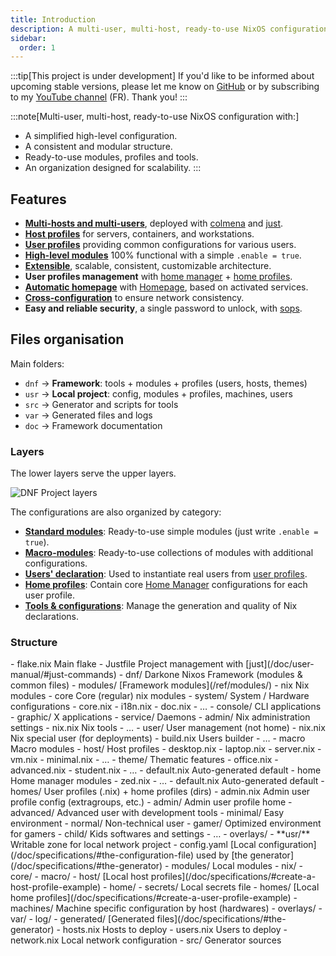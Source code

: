 ```yaml
---
title: Introduction
description: A multi-user, multi-host, ready-to-use NixOS configuration
sidebar:
  order: 1
---
```



:::tip[This project is under development]
If you'd like to be informed about upcoming stable versions, please let me know on [GitHub](https://github.com/darkone-linux/darkone-nixos-framework) or by subscribing to my [YouTube channel](https://www.youtube.com/@DarkoneLinux) (FR). Thank you!
:::

:::note[Multi-user, multi-host, ready-to-use NixOS configuration with:]
- A simplified high-level configuration.
- A consistent and modular structure.
- Ready-to-use modules, profiles and tools.
- An organization designed for scalability.
:::

## Features

- **[Multi-hosts and multi-users](/doc/specifications/#the-generator)**, deployed with [colmena](https://github.com/zhaofengli/colmena) and [just](https://github.com/casey/just).
- **[Host profiles](/ref/modules/#-darkonehostdesktop)** for servers, containers, and workstations.
- **[User profiles](/doc/specifications/#create-a-user-profile-example)** providing common configurations for various users.
- **[High-level modules](/ref/modules/)** 100% functional with a simple `.enable = true`.
- **[Extensible](#files-organisation)**, scalable, consistent, customizable architecture.
- **User profiles management** with [home manager](https://github.com/nix-community/home-manager) + [home profiles](https://github.com/darkone-linux/darkone-nixos-framework/tree/main/dnf/homes).
- **[Automatic homepage](https://github.com/darkone-linux/darkone-nixos-framework/blob/main/dnf/modules/nix/core/service/homepage.nix)** with [Homepage](https://github.com/gethomepage/homepage), based on activated services.
- **[Cross-configuration](/doc/specifications/#the-configuration-file)** to ensure network consistency.
- **Easy and reliable security**, a single password to unlock, with [sops](https://github.com/Mic92/sops-nix).

## Files organisation

Main folders:

- `dnf` -> **Framework**: tools + modules + profiles (users, hosts, themes)
- `usr` -> **Local project**: config, modules + profiles, machines, users
- `src` -> Generator and scripts for tools
- `var` -> Generated files and logs
- `doc` -> Framework documentation

### Layers

The lower layers serve the upper layers.

![DNF Project layers](../../../assets/layers.webp)

The configurations are also organized by category:

- **[Standard modules](/ref/modules/#standard-modules)**: Ready-to-use simple modules (just write `.enable = true`).
- **[Macro-modules](/ref/modules/#macro-modules)**: Ready-to-use collections of modules with additional configurations.
- **[Users' declaration](/doc/specifications/#users-declaration-example)**: Used to instantiate real users from [user profiles](/ref/user-profiles/).
- **[Home profiles](/doc/specifications/#create-a-user-profile-example)**: Contain core [Home Manager](https://github.com/nix-community/home-manager) configurations for each user profile.
- **[Tools & configurations](/doc/user-manual/#just-commands)**: Manage the generation and quality of Nix declarations.

### Structure

<FileTree>
- flake.nix Main flake
- Justfile Project management with [just](/doc/user-manual/#just-commands)
- dnf/ Darkone Nixos Framework (modules & common files)
  - modules/ [Framework modules](/ref/modules/)
    - nix Nix modules
      - core Core (regular) nix modules
        - system/ System / Hardware configurations
          - core.nix
          - i18n.nix
          - doc.nix
          - …
        - console/ CLI applications
        - graphic/ X applications
        - service/ Daemons
        - admin/ Nix administration settings
          - nix.nix Nix tools
          - …
        - user/ User management (not home)
          - nix.nix Nix special user (for deployments)
          - build.nix Users builder
          - …
      - macro Macro modules
        - host/ Host profiles
          - desktop.nix
          - laptop.nix
          - server.nix
          - vm.nix
          - minimal.nix
          - …
        - theme/ Thematic features
          - office.nix
          - advanced.nix
          - student.nix
          - …
      - default.nix Auto-generated default
    - home Home manager modules
      - zed.nix
      - …
      - default.nix Auto-generated default
  - homes/ User profiles (.nix) + home profiles (dirs)
    - admin.nix Admin user profile config (extragroups, etc.)
    - admin/ Admin user profile home
    - advanced/ Advanced user with development tools
    - minimal/ Easy environment
    - normal/ Non-technical user
    - gamer/ Optimized environment for gamers
    - child/ Kids softwares and settings
    - …
  - overlays/
- **usr/** Writable zone for local network project
  - config.yaml [Local configuration](/doc/specifications/#the-configuration-file) used by [the generator](/doc/specifications/#the-generator)
  - modules/ Local modules
    - nix/
      - core/
      - macro/
        - host/ [Local host profiles](/doc/specifications/#create-a-host-profile-example)
    - home/
  - secrets/ Local secrets file
  - homes/ [Local home profiles](/doc/specifications/#create-a-user-profile-example)
  - machines/ Machine specific configuration by host (hardwares)
  - overlays/
- var/
  - log/
  - generated/ [Generated files](/doc/specifications/#the-generator)
    - hosts.nix Hosts to deploy
    - users.nix Users to deploy
    - network.nix Local network configuration
- src/ Generator sources
</FileTree>
